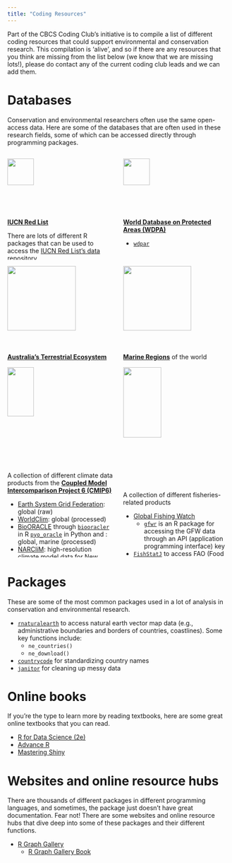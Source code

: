 ```yaml
---
title: "Coding Resources"
---
```


Part of the CBCS Coding Club's initiative is to compile a list of different coding resources that could support environmental and conservation research. This compilation is 'alive', and so if there are any resources that you think are missing from the list below (we know that we are missing lots!), please do contact any of the current coding club leads and we can add them.

# Databases

Conservation and environmental researchers often use the same open-access data. Here are some of the databases that are often used in these research fields, some of which can be accessed directly through programming packages.

::::: columns

::: {.column width="50%" align="center"}
<img src="images/resources/IUCN_Red_List.png" style="width: 50%; object-fit: contain"/>

[**IUCN Red List**](https://www.iucnredlist.org/)

There are lots of different R packages that can be used to access the [IUCN Red List's data repository](https://www.iucnredlist.org/resources/data-repository).

* [`iucnredList`](https://iucn-uk.github.io/iucnredlist/)
* [`rredlist`](https://cran.r-project.org/web/packages/rredlist/vignettes/rredlist.html)
* [`iucnr`](https://cran.r-project.org/web/packages/iucnr/index.html)
* [`red`](https://bdj.pensoft.net/article/20530/)

:::

::: {.column width="50%" align="center"}
<img src="images/resources/wdpa.jpg" style="width: 50%; object-fit: contain"/>

[**World Database on Protected Areas (WDPA)**](https://www.protectedplanet.net/en/thematic-areas/wdpa?tab=WDPA)

* [`wdpar`](https://cran.r-project.org/web/packages/wdpar/vignettes/wdpar.html)

:::
:::::

::::: columns
::: {.column width="50%" align="center"}

<img src="images/resources/tern.png" style="width: 80%; object-fit: contain"/>

[**Australia's Terrestrial Ecosystem Network (TERN)**](https://www.tern.org.au/)

Explore TERN's [data portals and services](https://www.tern.org.au/environmental-data-service/).

* [`ausplotsR`](https://github.com/ternaustralia/ausplotsR)
* [`WildObsR`](https://wildobs.org.au/)

:::
::: {.column width="50%" align="center"}
<img src="images/resources/marineregions.png" style="width: 80%; object-fit: contain"/>

[**Marine Regions**](https://www.marineregions.org/) of the world

Get the the boundaries and shapefiles you need for exclusive economic zones (EEZ), areas beyond national jurisdiction, global oceans and seas, large marine ecosystems of the world (MEOW), Longhurst provinces, and many more!
:::

:::::

::::: columns
::: {.column width="50%" align="center"}

<img src="images/resources/cmip.png" style="width: 50%; object-fit: contain"/>

A collection of different climate data products from the [**Coupled Model Intercomparison Project 6 (CMIP6)**](https://wcrp-cmip.org/cmip-phases/cmip6/)

* [Earth System Grid Federation](https://esgf.github.io/): global (raw)
* [WorldClim](https://www.worldclim.org/): global (processed)
* [BioORACLE](https://www.bio-oracle.org/) through [`biooracler`](https://github.com/bio-oracle/biooracler) in R [`pyo_oracle`](https://github.com/bio-oracle/pyo_oracle) in Python and : global, marine (processed)
* [NARCliM](https://www.climatechange.environment.nsw.gov.au/climate-data-portal): high-resolution climate model data for New South Wales and Australia
* [LongPaddock](https://www.longpaddock.qld.gov.au/qld-future-climate/): regional, high-resolution climate model data for Queensland

Here are some R packages that could help wrangle climate outputs.

* [`hotrstuff`](https://snbuenafe.github.io/hotrstuff/): R package in development led by Tin Buenafe
* [`rcdo`](https://cran.r-project.org/web/packages/rcdo/index.html)

:::
::: {.column width="50%" align="center"}
<img src="images/resources/fisheries.jpeg" style="width: 60%; object-fit: contain"/>

A collection of different fisheries-related products

* [Global Fishing Watch](https://globalfishingwatch.org/)
  * [`gfwr`](https://github.com/GlobalFishingWatch/gfwr) is an R package for accessing the GFW data through an API (application programming interface) key
* [`FishStatJ`](ttps://www.fao.org/fishery/en/statistics/software/fishstatj) to access FAO (Food and Agriculture Organization of the United Nations)'s Fisheries and Aquaculture statistics
* [`ARTIS`](https://artisdata.weebly.com/) is a database that provides the first global estimates of seafood species and nutrient trade flows
:::
:::::

# Packages

These are some of the most common packages used in a lot of analysis in conservation and environmental research.

* [`rnaturalearth`](https://cran.r-project.org/web/packages/rnaturalearth/vignettes/rnaturalearth.html) to access natural earth vector map data (e.g., administrative boundaries and borders of countries, coastlines). Some key functions include:
  * `ne_countries()`
  * `ne_download()`
* [`countrycode`](https://cran.r-project.org/web/packages/countrycode/index.html) for standardizing country names
* [`janitor`](https://cran.r-project.org/web/packages/janitor/index.html) for cleaning up messy data

# Online books

If you're the type to learn more by reading textbooks, here are some great online textbooks that you can read.

* [R for Data Science (2e)](https://r4ds.hadley.nz/)
* [Advance R](https://adv-r.hadley.nz/)
* [Mastering Shiny](https://mastering-shiny.org/)

# Websites and online resource hubs

There are thousands of different packages in different programming languages, and sometimes, the package just doesn't have great documentation. Fear not! There are some websites and online resource hubs that dive deep into some of these packages and their different functions.

* [R Graph Gallery](https://r-graph-gallery.com/)
  * [R Graph Gallery Book](https://bookdown.org/content/b298e479-b1ab-49fa-b83d-a57c2b034d49/)